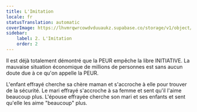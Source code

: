```yaml
---
title: L'Imitation
locale: fr
statusTranslation: automatic
coverImage: https://lhvmrqwrcowdvduuaukz.supabase.co/storage/v1/object/public/strapi-uploads/small_cover-educacion-fundamental.webp-2d51a7828a2b1309555be27f7e2a61a0.webp
sidebar:
    label: 2. L'Imitation
    order: 2
---
```

Il est déjà totalement démontré que la PEUR empêche la libre INITIATIVE. La mauvaise situation économique de millions de personnes est sans aucun doute due à ce qu'on appelle la PEUR.

L'enfant effrayé cherche sa chère maman et s'accroche à elle pour trouver de la sécurité. Le mari effrayé s'accroche à sa femme et sent qu'il l'aime beaucoup plus. L'épouse effrayée cherche son mari et ses enfants et sent qu'elle les aime "beaucoup" plus.
